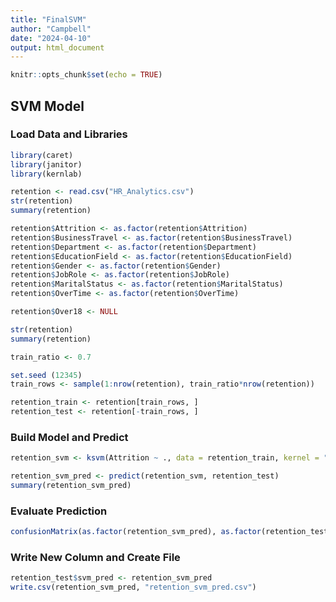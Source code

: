 ---
title: "FinalSVM"
author: "Campbell"
date: "2024-04-10"
output: html_document
---

```{r setup, include=FALSE}
knitr::opts_chunk$set(echo = TRUE)
```

## SVM Model

### Load Data and Libraries

```{r}

library(caret)
library(janitor)
library(kernlab)

retention <- read.csv("HR_Analytics.csv")
str(retention)
summary(retention)

retention$Attrition <- as.factor(retention$Attrition)
retention$BusinessTravel <- as.factor(retention$BusinessTravel)
retention$Department <- as.factor(retention$Department)
retention$EducationField <- as.factor(retention$EducationField)
retention$Gender <- as.factor(retention$Gender)
retention$JobRole <- as.factor(retention$JobRole)
retention$MaritalStatus <- as.factor(retention$MaritalStatus)
retention$OverTime <- as.factor(retention$OverTime)

retention$Over18 <- NULL

str(retention)
summary(retention)

train_ratio <- 0.7

set.seed (12345)
train_rows <- sample(1:nrow(retention), train_ratio*nrow(retention))

retention_train <- retention[train_rows, ]
retention_test <- retention[-train_rows, ]

```


### Build Model and Predict

```{r}

retention_svm <- ksvm(Attrition ~ ., data = retention_train, kernel = "vanilladot")

retention_svm_pred <- predict(retention_svm, retention_test)
summary(retention_svm_pred)

```

### Evaluate Prediction

```{r}

confusionMatrix(as.factor(retention_svm_pred), as.factor(retention_test$Attrition))

```

### Write New Column and Create File

```{r}

retention_test$svm_pred <- retention_svm_pred
write.csv(retention_svm_pred, "retention_svm_pred.csv")

```




